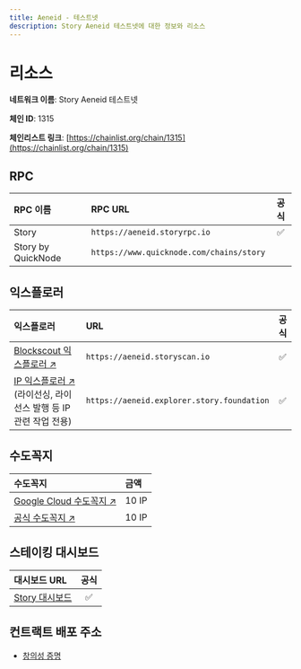```yaml
---
title: Aeneid - 테스트넷
description: Story Aeneid 테스트넷에 대한 정보와 리소스
---
```


# 리소스

**네트워크 이름**: Story Aeneid 테스트넷

**체인 ID**: 1315

**체인리스트 링크**: [https://chainlist.org/chain/1315](https://chainlist.org/chain/1315)

## RPC

| RPC 이름             | RPC URL                                  |  공식 |
| :----------------- | :--------------------------------------- | :-: |
| Story              | `https://aeneid.storyrpc.io`             |  ✅  |
| Story by QuickNode | `https://www.quicknode.com/chains/story` |     |

## 익스플로러

| 익스플로러                                                                                 | URL                                        |  공식 |
| :------------------------------------------------------------------------------------ | :----------------------------------------- | :-: |
| [Blockscout 익스플로러 ↗️](https://aeneid.storyscan.io)                                    | `https://aeneid.storyscan.io`              |  ✅  |
| [IP 익스플로러 ↗️](https://aeneid.explorer.story.foundation) (라이선싱, 라이선스 발행 등 IP 관련 작업 전용) | `https://aeneid.explorer.story.foundation` |  ✅  |

## 수도꼭지

| 수도꼭지                                                                                  | 금액    |
| :------------------------------------------------------------------------------------ | :---- |
| [Google Cloud 수도꼭지 ↗️](https://cloud.google.com/application/web3/faucet/story/aeneid) | 10 IP |
| [공식 수도꼭지 ↗️](https://aeneid.faucet.story.foundation/)                                 | 10 IP |

## 스테이킹 대시보드

| 대시보드 URL                                               |  공식 |
| :----------------------------------------------------- | :-: |
| [Story 대시보드](https://aeneid.staking.story.foundation/) |  ✅  |

## 컨트랙트 배포 주소

* [창의성 증명](/developers/deployed-smart-contracts)
